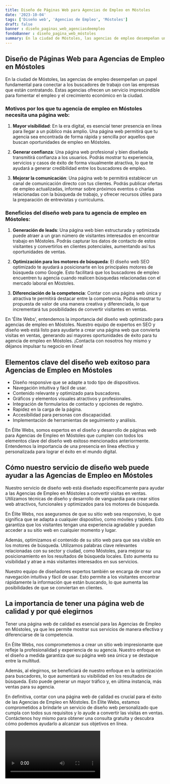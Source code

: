 ```yaml
---
title: Diseño de Páginas Web para Agencias de Empleo en Móstoles
date: '2023-10-04'
tags: ['Diseño web', 'Agencias de Empleo', 'Móstoles']
draft: false
banner : diseño_paginas_web_agenciasdeempleo
fondoBanner : diseño_pagina_web_móstoles
summary: En la ciudad de Móstoles, las agencias de empleo desempeñan un papel fundamental para conectar a los buscadores de trabajo con las empresas que están contratando. Estas agencias ofrecen un servicio imprescindible para fomentar el empleo y el crecimiento económico en la ciudad.
---
```


## Diseño de Páginas Web para Agencias de Empleo en Móstoles

En la ciudad de Móstoles, las agencias de empleo desempeñan un papel fundamental para conectar a los buscadores de trabajo con las empresas que están contratando. Estas agencias ofrecen un servicio imprescindible para fomentar el empleo y el crecimiento económico en la ciudad.

### Motivos por los que tu agencia de empleo en Móstoles necesita una página web:

1. **Mayor visibilidad**: En la era digital, es esencial tener presencia en línea para llegar a un público más amplio. Una página web permitirá que tu agencia sea encontrada de forma rápida y sencilla por aquellos que buscan oportunidades de empleo en Móstoles.

2. **Generar confianza**: Una página web profesional y bien diseñada transmitirá confianza a los usuarios. Podrás mostrar tu experiencia, servicios y casos de éxito de forma visualmente atractiva, lo que te ayudará a generar credibilidad entre los buscadores de empleo.

3. **Mejorar la comunicación**: Una página web te permitirá establecer un canal de comunicación directo con tus clientes. Podrás publicar ofertas de empleo actualizadas, informar sobre próximos eventos o charlas relacionadas con la búsqueda de trabajo, y ofrecer recursos útiles para la preparación de entrevistas y currículums.

### Beneficios del diseño web para tu agencia de empleo en Móstoles:

1. **Generación de leads**: Una página web bien estructurada y optimizada puede atraer a un gran número de visitantes interesados en encontrar trabajo en Móstoles. Podrás capturar los datos de contacto de estos visitantes y convertirlos en clientes potenciales, aumentando así tus oportunidades de ventas.

2. **Optimización para los motores de búsqueda**: El diseño web SEO optimizado te ayudará a posicionarte en los principales motores de búsqueda como Google. Esto facilitará que los buscadores de empleo encuentren tu agencia cuando realicen búsquedas relacionadas con el mercado laboral en Móstoles.

3. **Diferenciación de la competencia**: Contar con una página web única y atractiva te permitirá destacar entre la competencia. Podrás mostrar tu propuesta de valor de una manera creativa y diferenciada, lo que incrementará tus posibilidades de convertir visitantes en ventas.

En 'Élite Webs', entendemos la importancia del diseño web optimizado para agencias de empleo en Móstoles. Nuestro equipo de expertos en SEO y diseño web está listo para ayudarte a crear una página web que convierta visitas en ventas, generando así mayores oportunidades de éxito para tu agencia de empleo en Móstoles. ¡Contacta con nosotros hoy mismo y déjanos impulsar tu negocio en línea!

<GifSeo />

<Cta />

## Elementos clave del diseño web exitoso para Agencias de Empleo en Móstoles

- Diseño responsive que se adapte a todo tipo de dispositivos.
- Navegación intuitiva y fácil de usar.
- Contenido relevante y optimizado para buscadores.
- Gráficos y elementos visuales atractivos y profesionales.
- Integración de formularios de contacto y opciones de registro.
- Rapidez en la carga de la página.
- Accesibilidad para personas con discapacidad.
- Implementación de herramientas de seguimiento y análisis.

En Élite Webs, somos expertos en el diseño y desarrollo de páginas web para Agencias de Empleo en Móstoles que cumplen con todos los elementos clave del diseño web exitoso mencionados anteriormente. Entendemos la importancia de una presencia en línea efectiva y personalizada para lograr el éxito en el mundo digital.

## Cómo nuestro servicio de diseño web puede ayudar a las Agencias de Empleo en Móstoles

Nuestro servicio de diseño web está diseñado específicamente para ayudar a las Agencias de Empleo en Móstoles a convertir visitas en ventas. Utilizamos técnicas de diseño y desarrollo de vanguardia para crear sitios web atractivos, funcionales y optimizados para los motores de búsqueda.

En Élite Webs, nos aseguramos de que su sitio web sea responsivo, lo que significa que se adapta a cualquier dispositivo, como móviles y tablets. Esto garantiza que los visitantes tengan una experiencia agradable y puedan acceder a su sitio web en cualquier momento y lugar.

Además, optimizamos el contenido de su sitio web para que sea visible en los motores de búsqueda. Utilizamos palabras clave relevantes relacionadas con su sector y ciudad, como Móstoles, para mejorar su posicionamiento en los resultados de búsqueda locales. Esto aumenta su visibilidad y atrae a más visitantes interesados en sus servicios.

Nuestro equipo de diseñadores expertos también se encarga de crear una navegación intuitiva y fácil de usar. Esto permite a los visitantes encontrar rápidamente la información que están buscando, lo que aumenta las posibilidades de que se conviertan en clientes.

## La importancia de tener una página web de calidad y por qué elegirnos

Tener una página web de calidad es esencial para las Agencias de Empleo en Móstoles, ya que les permite mostrar sus servicios de manera efectiva y diferenciarse de la competencia.

En Élite Webs, nos comprometemos a crear un sitio web impresionante que refleje la profesionalidad y experiencia de su agencia. Nuestro enfoque en el diseño a medida garantiza que su página web sea única y se destaque entre la multitud.

Además, al elegirnos, se beneficiará de nuestro enfoque en la optimización para buscadores, lo que aumentará su visibilidad en los resultados de búsqueda. Esto puede generar un mayor tráfico y, en última instancia, más ventas para su agencia.

En definitiva, contar con una página web de calidad es crucial para el éxito de las Agencias de Empleo en Móstoles. En Élite Webs, estamos comprometidos a brindarle un servicio de diseño web personalizado que cumpla con todos sus requisitos y lo ayude a convertir las visitas en ventas. Contáctenos hoy mismo para obtener una consulta gratuita y descubra cómo podemos ayudarlo a alcanzar sus objetivos en línea.

<Video />

<CtaBot job='Agencias de Empleo' city='Móstoles'/>

<Gmaps query='Móstoles+españa+maps' />